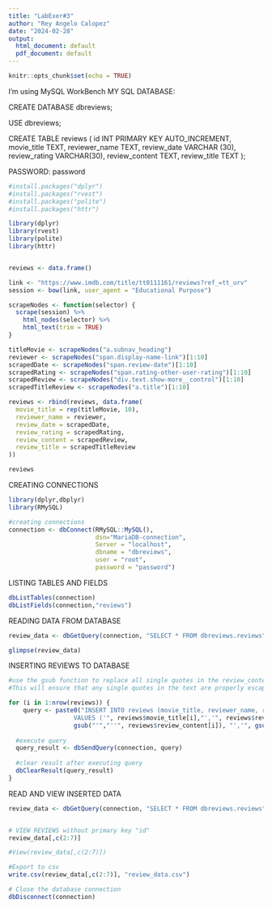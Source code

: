 ```yaml
---
title: "LabExer#3"
author: "Rey Angelo Calopez"
date: "2024-02-28"
output:
  html_document: default
  pdf_document: default
---
```


```r
knitr::opts_chunk$set(echo = TRUE)
```
I'm using MySQL WorkBench
MY SQL DATABASE:

CREATE DATABASE dbreviews;

USE dbreviews;

CREATE TABLE reviews (
id INT PRIMARY KEY AUTO_INCREMENT,
movie_title TEXT,
reviewer_name TEXT,
review_date VARCHAR (30),
review_rating VARCHAR(30),
review_content TEXT,
review_title TEXT
);

PASSWORD: password
```r

#install.packages("dplyr")
#install.packages("rvest")
#install.packages("polite")
#install.packages("httr")

library(dplyr)
library(rvest)
library(polite)
library(httr)


reviews <- data.frame()

link <- "https://www.imdb.com/title/tt0111161/reviews?ref_=tt_urv"
session <- bow(link, user_agent = "Educational Purpose")

scrapeNodes <- function(selector) {
  scrape(session) %>%
    html_nodes(selector) %>%
    html_text(trim = TRUE)
}

titleMovie <- scrapeNodes("a.subnav_heading")
reviewer <- scrapeNodes("span.display-name-link")[1:10]
scrapedDate <- scrapeNodes("span.review-date")[1:10]
scrapedRating <- scrapeNodes("span.rating-other-user-rating")[1:10]
scrapedReview <- scrapeNodes("div.text.show-more__control")[1:10]
scrapedTitleReview <- scrapeNodes("a.title")[1:10]

reviews <- rbind(reviews, data.frame(
  movie_title = rep(titleMovie, 10),
  reviewer_name = reviewer,
  review_date = scrapedDate,
  review_rating = scrapedRating,
  review_content = scrapedReview,
  review_title = scrapedTitleReview
))

reviews

```

CREATING CONNECTIONS

```r

library(dplyr,dbplyr)
library(RMySQL)

#creating connections
connection <- dbConnect(RMySQL::MySQL(),
                        dsn="MariaDB-connection",
                        Server = "localhost",
                        dbname = "dbreviews", 
                        user = "root", 
                        password = "password") 

```

LISTING TABLES AND FIELDS

```r
dbListTables(connection)
dbListFields(connection,"reviews")
```

READING DATA FROM DATABASE

```r

review_data <- dbGetQuery(connection, "SELECT * FROM dbreviews.reviews")

glimpse(review_data)

```

INSERTING REVIEWS TO DATABASE

```r

#use the gsub function to replace all single quotes in the review_content and review_title columns with two single quotes (''). 
#This will ensure that any single quotes in the text are properly escaped in the SQL query.

for (i in 1:nrow(reviews)) {
    query <- paste0("INSERT INTO reviews (movie_title, reviewer_name, review_date, review_rating, review_content, review_title) 
                  VALUES ('", reviews$movie_title[i],"','", reviews$reviewer_name[i], "','", reviews$review_date[i],"','", reviews$review_rating[i], "','",
                  gsub("'","''", reviews$review_content[i]), "','", gsub("'","''", reviews$review_title[i]), "')")
  
  #execute query
  query_result <- dbSendQuery(connection, query)
  
  #clear result after executing query
  dbClearResult(query_result)
}

```

READ AND VIEW INSERTED DATA

```r

review_data <- dbGetQuery(connection, "SELECT * FROM dbreviews.reviews")


# VIEW REVIEWS without primary key "id"
review_data[,c(2:7)]

#View(review_data[,c(2:7)])

#Export to csv
write.csv(review_data[,c(2:7)], "review_data.csv")

```

```r
# Close the database connection
dbDisconnect(connection)

```